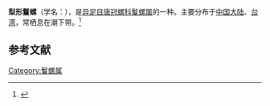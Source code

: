{{Subspeciesbox
| name = 梨形鬘螺
| image = 
| image_width = 
| species = glabratum
| genus = Phalium
| authority = (Habe, 1961)
}}
'''梨形鬘螺'''（学名：''{{lang|la|Phalium glabratum bulla}}''），是[[异足目|异足目]][[唐冠螺科|唐冠螺科]][[鬘螺属|鬘螺属]]的一种。主要分布于[[中国大陆|中国大陆]]、[[台湾|台湾]]，常栖息在潮下带。<ref>{{cite web|url=http://shell.sinica.edu.tw/chinese/shellbase_detail.php?science_no=712|title=国际贝库：梨形鬘螺|publisher=台湾贝类资料库|accessdate=2009-08-11|archive-date=2016-03-04|archive-url=https://web.archive.org/web/20160304205210/http://shell.sinica.edu.tw/chinese/shellbase_detail.php?science_no=712|dead-url=no}}</ref>

== 参考文献 ==
{{reflist|2}}

[[Category:鬘螺属|Category:鬘螺属]]